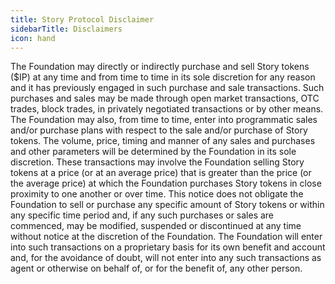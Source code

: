 ```yaml
---
title: Story Protocol Disclaimer
sidebarTitle: Disclaimers
icon: hand
---
```


The Foundation may directly or indirectly purchase and sell Story tokens ($IP) at any time and
from time to time in its sole discretion for any reason and it has previously engaged in such
purchase and sale transactions. Such purchases and sales may be made through open market
transactions, OTC trades, block trades, in privately negotiated transactions or by other means.
The Foundation may also, from time to time, enter into programmatic sales and/or purchase
plans with respect to the sale and/or purchase of Story tokens. The volume, price, timing and
manner of any sales and purchases and other parameters will be determined by the Foundation in
its sole discretion. These transactions may involve the Foundation selling Story tokens at a price
(or at an average price) that is greater than the price (or the average price) at which the
Foundation purchases Story tokens in close proximity to one another or over time. This notice
does not obligate the Foundation to sell or purchase any specific amount of Story tokens or
within any specific time period and, if any such purchases or sales are commenced, may be
modified, suspended or discontinued at any time without notice at the discretion of the
Foundation. The Foundation will enter into such transactions on a proprietary basis for its own
benefit and account and, for the avoidance of doubt, will not enter into any such transactions as
agent or otherwise on behalf of, or for the benefit of, any other person.
